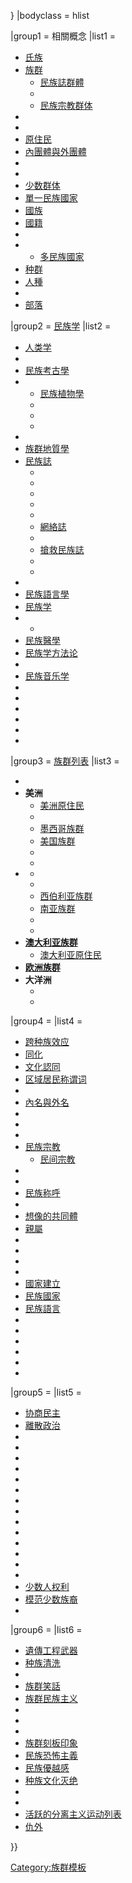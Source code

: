 {{Navbox
|name = 民族
|title = [[族群]]
|state = {{{state|{{{1|autocollapse}}}}}}
|bodyclass = hlist

|group1 = 相關概念
|list1 =
* [[氏族]]
* [[族群]]
** [[民族誌群體]]
** {{tsl|en|Ethnolinguistic group||民族语言群体}}
** [[民族宗教群体]]
* {{tsl|en|Ethnographic realism||现实主义民族学}}
* {{tsl|en|Hyphenated ethnicity||连字符族群}}
* [[原住民]]
* [[內團體與外團體]]
* {{tsl|en|Meta-ethnicity||元族群}}
* {{tsl|en|Metroethnicity||都市族群性}}
* [[少数群体]]
* [[單一民族國家]]
* [[國族]]
* [[國籍]]
* {{tsl|en|Panethnicity||泛族群性}}
* {{link-en|多民族|Polyethnicity}}
** [[多民族國家]]
* [[种群]]
* [[人種]]
* {{tsl|en|Symbolic ethnicity||象征性民族}}
* [[部落]]

|group2 = [[民族学]]
|list2 =
* [[人类学]]
* {{tsl|en|Ethnic studies||民族研究}}
* [[民族考古學]]
* {{tsl|en|Ethnobiology||民族生物学}}
** [[民族植物學]]
** {{tsl|en|Ethnomycology||民族真菌学}}
** {{tsl|en|Ethnozoology||民族动物学}}
** {{tsl|en|Ethnoecology||民族生态学}}
* {{tsl|en|Ethnocinema||民族电影}}
* [[族群地質學]]
* [[民族誌]]
** {{tsl|en|Autoethnography||民族自传学}}
** {{tsl|en|Clinical ethnography||临床民族学}}
** {{tsl|en|Critical ethnography||批判民族学}}
** {{tsl|en|Institutional ethnography||制度民族学}}
** {{tsl|en|Netnography||网络民族学}}
** [[網絡誌]]
** {{tsl|en|Person-centered ethnography||以人为本的民族学}}
** [[搶救民族誌]]
** {{tsl|en|Transidio Ethnography||跨族群民族学}}
** {{tsl|en|Video ethnography||影音民族学}}
* {{tsl|en|Ethnohistory||族群史}}
* [[民族語言學]]
* [[民族学]]
* {{tsl|en|Ethnomathematics||民族数学}}
** {{tsl|en|Ethnostatistics||民族统计学}}
* [[民族醫學]]
* [[民族学方法论]]
* {{tsl|en|Ethnomuseology||民族博物学}}
* [[民族音乐学]]
* {{tsl|en|Ethnophilosophy||民族哲学}}
* {{tsl|en|Ethnopsychopharmacology||民族精神医药学}}
* {{tsl|en|Ethnopoetics||民族诗}}
* {{tsl|en|Ethnoscience||民族科学}}
* {{tsl|en|Ethnosemiotics||民族符号学}}
* {{tsl|en|Ethnotaxonomy||民族分类学}}

|group3 = [[族群列表]]
|list3 =
* '''{{tsl|en|List of ethnic groups of Africa||非洲族群}}'''
* '''美洲'''
** [[美洲原住民]]
** {{tsl|en|Ethnic origins of people in Canada||加拿大族群}}
** [[墨西哥人口|墨西哥族群]]
** [[美国种族及民族|美国族群]]
** {{tsl|en|Ethnic groups in Central America||中美洲族群}}
** {{tsl|en|Ethnic groups in South America||南美洲族群}}
* '''{{tsl|en|Ethnic groups in Asia||亚洲族群}}'''
** {{tsl|en|Ethnic groups of Central Asia||中亚族群}}
** {{tsl|en|Ethnic groups of East Asia||东亚族群}}
** [[西伯利亚原住民|西伯利亚族群]]
** [[南亞裔|南亚族群]]
** {{tsl|en|Ethnic groups of Southeast Asia||东南亚族群}}
** {{tsl|en|Ethnic groups in the Middle East||西亚族群}}
* '''[[澳大利亚人口|澳大利亚族群]]'''
** [[澳大利亚原住民]]
* '''[[歐洲民族|欧洲族群]]'''
* '''大洋洲'''
** {{tsl|en|Indigenous peoples of Oceania||大洋洲原住民族群}}
** {{tsl|en|Europeans in Oceania||大洋洲欧裔族群}}

|group4 = {{longitem|[[身份认同]]和<br/> {{tsl|en|ethnogenesis||民族产生}}}}
|list4 =
* [[跨种族效应]]
* [[同化]]
* [[文化認同]]
* [[区域居民称谓词]]
* {{tsl|en|Ethnic identity development||发展}}
* [[內名與外名]]
* {{tsl|en|Ethnic flag||族群旗帜}}
* {{tsl|en|Ethnic option||族群选项}}
* {{tsl|en|Ethnic origin||族群起源}}
* [[民族宗教]]
** [[民间宗教]]
* {{tsl|en|Race and ethnicity in censuses||族群普查}}
* {{tsl|en|Ethnofiction||族群科幻}}
* [[民族称呼]]
* {{tsl|en|Historical race concepts||历史种族概念}}
* [[想像的共同體]]
* [[親屬]]
* {{tsl|en|Legendary progenitor||传奇先祖}}
* {{tsl|en|Lineage-bonded society||宗法社會}}
* {{tsl|en|Mythomoteur||Mythomoteur}}
* {{tsl|en|Mores||Mores}}
* [[國家建立]]
* [[民族國家]]
* [[民族語言]]
* {{tsl|en|National myth||民族神話}}
* {{tsl|en|Origin myth||起源傳說}}
* {{tsl|en|Pantribal sodality||Pantribal sodality}}
* {{tsl|en|Tribal name||部落名稱}}
* {{tsl|en|Tribalism||部落主義}}
* {{tsl|en|Urheimat||Urheimat}}

|group5 = {{tsl|en|Multinational state||多族群國家}}
|list5 =
* [[协商民主]]
* [[離散政治]]
* {{tsl|en|Dominant minority||主導少數}}
* {{tsl|en|Ethnic democracy||族群民主}}
* {{tsl|en|Ethnic enclave||族群飛地}}
* {{tsl|en|Ethnic interest group||族群利益集團}}
* {{tsl|en|Ethnic majority||族群多數}}
* {{tsl|en|Ethnic media||族群媒體}}
* {{tsl|en|Ethnic pornography||族群色情作品}}
* {{tsl|en|Ethnic theme park||族群主題樂園}}
* {{tsl|en|Ethnoburb||Ethnoburb}}
* {{tsl|en|Ethnocracy||族群政治}}
* {{tsl|en|Ethnographic film||族群電影}}
* {{tsl|en|Ethnographic village||族群村落}}
* {{tsl|en|Indigenous rights||土著權利}}
* {{tsl|en|Middleman minority||中阶少数民族}}
* [[少数人权利]]
* [[模范少数族裔]]
* {{tsl|en|Multinational state||多民族國家}}

|group6 = {{longitem|意識形態和[[種族衝突]]}}
|list6 =
* [[遺傳工程武器]]
* [[种族清洗]]
* {{tsl|en|Ethnic hatred||族群仇恨}}
* [[種族笑話|族群笑話]]
* [[族群民族主义]]
* {{tsl|en|Ethnic nepotism||族群裙帶}}
* {{tsl|en|Ethnic penalty||族群懲罰}}
* {{tsl|en|List of ethnic slurs||族群诋毁语列表}}
* [[族群刻板印象]]
* [[民族恐怖主義]]
* [[民族優越感]]
* [[种族文化灭绝]]
* {{tsl|en|Ethnosymbolism||族群象徵主義}}
* {{tsl|en|Indigenism||土著主義}}
* [[活跃的分离主义运动列表]]
* [[仇外]]
}}<noinclude>
{{documentation}}
[[Category:族群模板]]
</noinclude>